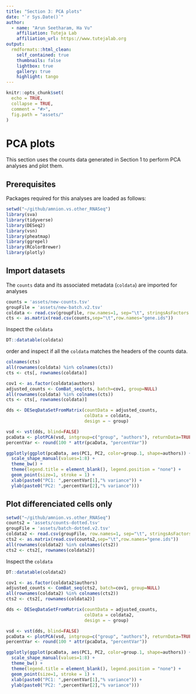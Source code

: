 ---
title: "Section 3: PCA plots"
date: "`r Sys.Date()`"
author:
  - name: "Arun Seetharam, Ha Vu"
    affiliation: Tuteja Lab
    affiliation_url: https://www.tutejalab.org
output:
  rmdformats::html_clean:
    self_contained: true
    thumbnails: false
    lightbox: true
    gallery: true
    highlight: tango
---

```{r setup, include=FALSE}

knitr::opts_chunk$set(
  echo = TRUE,
  collapse = TRUE,
  comment = "#>",
  fig.path = "assets/"
)
```

# PCA plots

This section uses the counts data generated in Section 1 to perform PCA analyses and plot them. 

## Prerequisites

Packages required for this analyses are loaded as follows:

```{r, warnings=TRUE, message=FALSE}
setwd("~/github/amnion.vs.other_RNASeq")
library(sva)
library(tidyverse)
library(DESeq2)
library(vsn)
library(pheatmap)
library(ggrepel)
library(RColorBrewer)
library(plotly)
```

## Import datasets

The `counts` data and its associated metadata (`coldata`) are imported for analyses

```{r dataset, warnings=TRUE, message=FALSE}
counts = 'assets/new-counts.tsv'
groupFile = 'assets/new-batch.v2.tsv'
coldata <- read.csv(groupFile, row.names=1, sep="\t", stringsAsFactors = TRUE)
cts <- as.matrix(read.csv(counts,sep="\t",row.names="gene.ids"))
```

Inspect the `coldata`

```{r coldata}
DT::datatable(coldata)
```

order and inspect if all the `coldata` matches the headers of the counts data.

```{r order, warnings=TRUE, message=FALSE}
colnames(cts)
all(rownames(coldata) %in% colnames(cts))
cts <- cts[, rownames(coldata)]
```


```{r batchcorrect, warnings=TRUE, message=TRUE}
cov1 <- as.factor(coldata$authors)
adjusted_counts <- ComBat_seq(cts, batch=cov1, group=NULL)
all(rownames(coldata) %in% colnames(cts))
cts <- cts[, rownames(coldata)]
```


```{r deseq2, warnings=TRUE, message=FALSE}
dds <- DESeqDataSetFromMatrix(countData = adjusted_counts,
                              colData = coldata,
                              design = ~ group)
```

```{r vst, warnings=TRUE, message=FALSE}
vsd <- vst(dds, blind=FALSE)
pcaData <- plotPCA(vsd, intgroup=c("group", "authors"), returnData=TRUE)
percentVar <- round(100 * attr(pcaData, "percentVar"))
```



```{r pcaplot, fig.cap="FigX: PCA plots (all samples)", fig.width=8, fig.height=8}
ggplotly(ggplot(pcaData, aes(PC1, PC2, color=group.1, shape=authors)) +
  scale_shape_manual(values=1:8) + 
  theme_bw() +
  theme(legend.title = element_blank(), legend.position = "none") +
  geom_point(size=1, stroke = 1) +
  xlab(paste0("PC1: ",percentVar[1],"% variance")) +
  ylab(paste0("PC2: ",percentVar[2],"% variance")))
```


## Plot differenciated cells only

```{r import2, warnings=TRUE, message=FALSE}
setwd("~/github/amnion.vs.other_RNASeq")
counts2 = 'assets/counts-dotted.tsv'
groupFile = 'assets/batch-dotted.v2.tsv'
coldata2 <- read.csv(groupFile, row.names=1, sep="\t", stringsAsFactors = TRUE)
cts2 <- as.matrix(read.csv(counts2,sep="\t",row.names="gene.ids"))
all(rownames(coldata2) %in% colnames(cts2))
cts2 <- cts2[, rownames(coldata2)]
```

Inspect the `coldata`

```{r coldata2}
DT::datatable(coldata2)
```


```{r batchcorrect2, warnings=TRUE, message=TRUE}
cov1 <- as.factor(coldata2$authors)
adjusted_counts <- ComBat_seq(cts2, batch=cov1, group=NULL)
all(rownames(coldata2) %in% colnames(cts2))
cts2 <- cts2[, rownames(coldata2)]
```

```{r deseq2b, warnings=TRUE, message=FALSE}
dds <- DESeqDataSetFromMatrix(countData = adjusted_counts,
                              colData = coldata2,
                              design = ~ group)
```

```{r vst2, warnings=TRUE, message=FALSE}
vsd <- vst(dds, blind=FALSE)
pcaData <- plotPCA(vsd, intgroup=c("group", "authors"), returnData=TRUE)
percentVar <- round(100 * attr(pcaData, "percentVar"))
```

```{r PCAplotDiffer, fig.cap="FigX: PCA plots (all samples)", fig.width=8, fig.height=8}
ggplotly(ggplot(pcaData, aes(PC1, PC2, color=group.1, shape=authors)) +
  scale_shape_manual(values=1:8) + 
  theme_bw() +
  theme(legend.title = element_blank(), legend.position = "none") +
  geom_point(size=1, stroke = 1) +
  xlab(paste0("PC1: ",percentVar[1],"% variance")) +
  ylab(paste0("PC2: ",percentVar[2],"% variance")))
```






